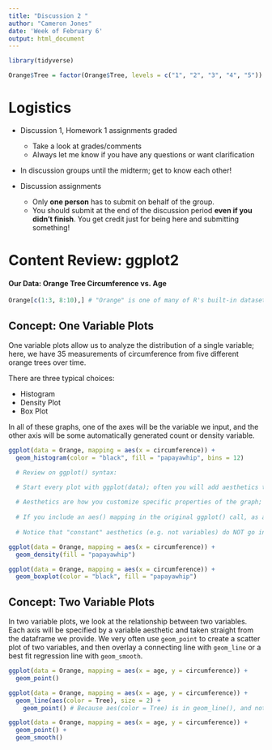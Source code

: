 ---
title: "Discussion 2 "
author: "Cameron Jones"
date: 'Week of February 6'
output: html_document
---

```{r, echo = FALSE, message = FALSE, warning = FALSE}
library(tidyverse)

Orange$Tree = factor(Orange$Tree, levels = c("1", "2", "3", "4", "5"))
```

# Logistics

- Discussion 1, Homework 1 assignments graded
  + Take a look at grades/comments
  + Always let me know if you have any questions or want clarification
  
- In discussion groups until the midterm; get to know each other!
  
- Discussion assignments
  + Only **one person** has to submit on behalf of the group.
  + You should submit at the end of the discussion period **even if you didn't finish**. You get credit just for being here and submitting something!
  

# Content Review: ggplot2

#### Our Data: Orange Tree Circumference vs. Age

```{r}
Orange[c(1:3, 8:10),] # "Orange" is one of many of R's built-in datasets! You can see them all using data(). Contains age and circumference measurements for five orange trees growing over time.
```

## Concept: One Variable Plots

One variable plots allow us to analyze the distribution of a single variable; here, we have 35 measurements of circumference from five different orange trees over time.

There are three typical choices:

- Histogram
- Density Plot
- Box Plot

In all of these graphs, one of the axes will be the variable we input, and the other axis will be some automatically generated count or density variable.

```{r, fig.height = 4, fig.width = 4}
ggplot(data = Orange, mapping = aes(x = circumference)) +
  geom_histogram(color = "black", fill = "papayawhip", bins = 12)

  # Review on ggplot() syntax:

  # Start every plot with ggplot(data); often you will add aesthetics too, as above
  
  # Aesthetics are how you customize specific properties of the graph; sometimes they are variables from a dataframe, e.g. aes(x = circumference), and sometimes they are just specific number or color choices, like color = "red" or alpha = 0.5
  
  # If you include an aes() mapping in the original ggplot() call, as above, it will be used for all the following geom_*() functions
  
  # Notice that "constant" aesthetics (e.g. not variables) do NOT go in aes()
```

```{r, fig.height = 4, fig.width = 4}
ggplot(data = Orange, mapping = aes(x = circumference)) +
  geom_density(fill = "papayawhip")
```
```{r, fig.height = 4, fig.width = 4}
ggplot(data = Orange, mapping = aes(x = circumference)) +
  geom_boxplot(color = "black", fill = "papayawhip")
```

## Concept: Two Variable Plots

In two variable plots, we look at the relationship between two variables. Each axis will be specified by a variable aesthetic and taken straight from the dataframe we provide. We very often use ```geom_point``` to create a scatter plot of two variables, and then overlay a connecting line with ```geom_line``` or a best fit regression line with ```geom_smooth```.

```{r, message = FALSE, fig.height = 3, fig.width = 6}
ggplot(data = Orange, mapping = aes(x = age, y = circumference)) + 
  geom_point()
```

```{r, message = FALSE, fig.height = 3, fig.width = 6}
ggplot(data = Orange, mapping = aes(x = age, y = circumference)) + 
  geom_line(aes(color = Tree), size = 2) +
    geom_point() # Because aes(color = Tree) is in geom_line(), and not ggplot(), it only applies to the line; points remain black by default
```

```{r, message = FALSE, fig.height = 3, fig.width = 6}
ggplot(data = Orange, mapping = aes(x = age, y = circumference)) + 
  geom_point() +
  geom_smooth()
```
